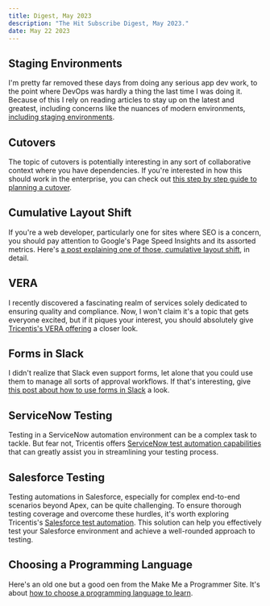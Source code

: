 ```yaml
---
title: Digest, May 2023
description: "The Hit Subscribe Digest, May 2023."
date: May 22 2023
---
```


## Staging Environments
I'm pretty far removed these days from doing any serious app dev work, to the point where DevOps was hardly a thing the last time I was doing it.  Because of this I rely on reading articles to stay up on the latest and greatest, including concerns like the nuances of modern environments, [including staging environments](https://www.architect.io/blog/2022-04-20/what-is-staging-environment/).

## Cutovers
The topic of cutovers is potentially interesting in any sort of collaborative context where you have dependencies.  If you're interested in how this should work in the enterprise, you can check out [this step by step guide to planning a cutover](https://www.enov8.com/blog/mastering-the-art-of-cutover-planning-a-step-by-step-guide/). 

## Cumulative Layout Shift
If you're a web developer, particularly one for sites where SEO is a concern, you should pay attention to Google's Page Speed Insights and its assorted metrics.  Here's [a post explaining one of those, cumulative layout shift](https://requestmetrics.com/web-performance/cumulative-layout-shift), in detail.

## VERA
I recently discovered a fascinating realm of services solely dedicated to ensuring quality and compliance. Now, I won't claim it's a topic that gets everyone excited, but if it piques your interest, you should absolutely give [Tricentis's VERA offering](https://www.tricentis.com/products/digital-validation-vera) a closer look.

## Forms in Slack
I didn't realize that Slack even support forms, let alone that you could use them to manage all sorts of approval workflows.  If that's interesting, give [this post about how to use forms in Slack](https://www.wrangle.io/post/the-right-way-to-use-forms-in-slack) a look.

## ServiceNow Testing
Testing in a ServiceNow automation environment can be a complex task to tackle. But fear not, Tricentis offers [ServiceNow test automation capabilities](https://www.tricentis.com/products/test-automation-servicenow) that can greatly assist you in streamlining your testing process.

## Salesforce Testing
Testing automations in Salesforce, especially for complex end-to-end scenarios beyond Apex, can be quite challenging. To ensure thorough testing coverage and overcome these hurdles, it's worth exploring Tricentis's [Salesforce test automation](https://www.tricentis.com/products/test-automation-salesforce). This solution can help you effectively test your Salesforce environment and achieve a well-rounded approach to testing.

## Choosing a Programming Language
Here's an old one but a good oen from the Make Me a Programmer Site.  It's about [how to choose a programming language to learn](https://makemeaprogrammer.com/how-to-choose-a-programming-language-to-learn/).
